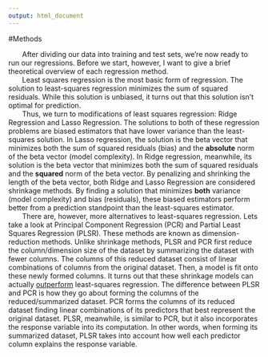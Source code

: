 ```yaml
---
output: html_document
---
```

#Methods

&nbsp;&nbsp;&nbsp;&nbsp;&nbsp;&nbsp; After dividing our data into training and test sets, we're now ready to run our regressions. Before we start, however, I want to give a brief theoretical overview of each regression method.  
&nbsp;&nbsp;&nbsp;&nbsp;&nbsp;&nbsp; Least squares regression is the most basic form of regression. The solution to least-squares regression minimizes the sum of squared residuals. While this solution is unbiased, it turns out that this solution isn't optimal for prediction.  
&nbsp;&nbsp;&nbsp;&nbsp;&nbsp;&nbsp; Thus, we turn to modifications of least squares regression: Ridge Regression and Lasso Regression. The solutions to both of these regression problems are biased estimators that have lower variance than the least-squares solution. In Lasso regression, the solution is the beta vector that minimizes both the sum of squared residuals (bias) and the **absolute** norm of the beta vector (model complexity). In Ridge regression, meanwhile, its solution is the beta vector that minimizes both the sum of squared residuals and the **squared** norm of the beta vector. By penalizing and shrinking the length of the beta vector, both Ridge and Lasso Regression are considered shrinkage methods. By finding a solution that minimizes **both** variance (model complexity) and bias (residuals), these biased estimators perform better from a prediction standpoint than the least-squares estimator.  
&nbsp;&nbsp;&nbsp;&nbsp;&nbsp;&nbsp; There are, however, more alternatives to least-squares regression.  Lets take a look at Principal Component Regression (PCR) and Partial Least Squares Regression (PLSR). These methods are known as dimension-reduction methods. Unlike shrinkage methods, PLSR and PCR first reduce the column/dimension size of the dataset by summarizing the dataset with fewer columns. The columns of this reduced dataset consist of linear combinations of columns from the original dataset. Then, a model is fit onto these newly formed columns. It turns out that these shrinkage models can actually [outperform](http://www-bcf.usc.edu/~gareth/ISL/ISLR%20First%20Printing.pdf) least-squares regression. The difference between PLSR and PCR is how they go about forming the columns of the reduced/summarized dataset. PCR forms the columns of its reduced dataset finding linear combinations of its predictors that best represent the original dataset. PLSR, meanwhile, is similar to PCR, but it also incorporates the response variable into its computation. In other words, when forming its summarized dataset, PLSR takes into account how well each predictor column explains the response variable.